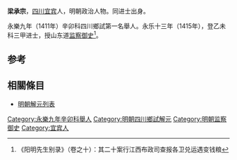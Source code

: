 ''' 梁承宗'''，[[四川|四川]][[宜宾|宜宾]]人，明朝政治人物。同进士出身。

永樂九年（1411年）辛卯科四川鄉試第一名舉人。永乐十三年（1415年），登乙未科三甲进士，授山东道[[监察御史|监察御史]]<ref>《阳明先生别录》（卷之十）：其二十案行江西布政司查报各卫兑运遇变钱粮</ref>。

==参考==
{{reflist}}

==相關條目==
*[[明朝解元列表|明朝解元列表]]
{{明朝人物小作品}}
{{永樂十三年乙未科殿試金榜}}
{{DEFAULTSORT:Liang}}
[[Category:永樂九年辛卯科舉人|Category:永樂九年辛卯科舉人]]
[[Category:明朝四川鄉試解元|Category:明朝四川鄉試解元]]
[[Category:明朝监察御史|Category:明朝监察御史]]
[[Category:宜宾人|Category:宜宾人]]
